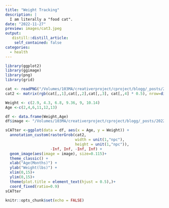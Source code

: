 ```yaml
---
title: "Weight Tracking"
description: |
  I am literally a "food cat". 
date: "2022-11-27"
preview: images/cat3.jpeg
output:
   distill::distill_article:
    self_contained: false
categories:
  - health
---
```




```r
library(ggplot2)
library(ggimage)
library(png)
library(grid)
```

```r
cat <- readPNG("/Volumes/103MA/creativerproject/cproject/blogg/_posts/2022-11-27-my-weight:/images/cat2.png")
cat2 <- matrix(rgb(cat[,,1],cat[,,2],cat[,,3], cat[,,4] * 0.5), nrow=dim(cat)[1]) 
```

```r
Weight <- c(2.9, 4.3, 6.8, 9.36, 9, 10.14)
Age <-c(2,4,6,11,12,13)

df <- data.frame(Weight,Age)
df$image <- "/Volumes/103MA/creativerproject/cproject/blogg/_posts/2022-11-27-my-weight:/images/cat1.png"
```

```r

sCATter <-ggplot(data = df, aes(x = Age, y = Weight)) +
  annotation_custom(rasterGrob(cat2, 
                               width = unit(1,"npc"),
                               height = unit(1,"npc")), 
                    -Inf, Inf, -Inf, Inf) +
  geom_image(aes(image = image), size=0.115)+
  theme_classic() +
  xlab("Age(Months)") +
  ylab("Weight(lbs)") +
  xlim(0,15)+
  ylim(0,15)+
  theme(plot.title = element_text(hjust = 0.5),)+
  coord_fixed(ratio=0.9)
sCATter
```


```r
knitr::opts_chunk$set(echo = FALSE)
```
